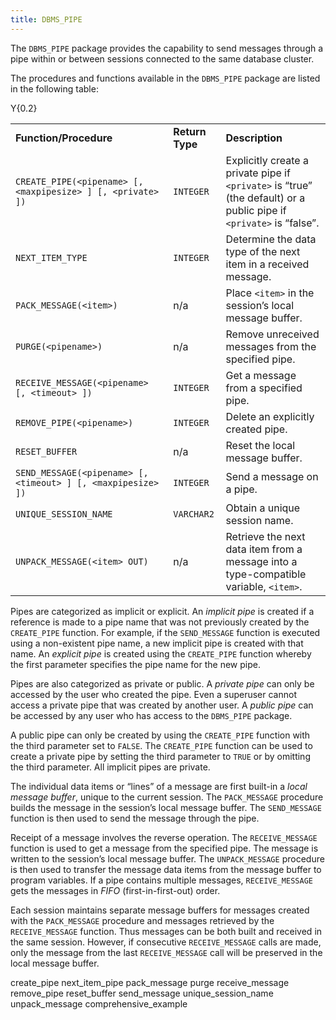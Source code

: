 ```yaml
---
title: DBMS_PIPE
---
```


The `DBMS_PIPE` package provides the capability to send messages through a pipe within or between sessions connected to the same database cluster.

The procedures and functions available in the `DBMS_PIPE` package are listed in the following table:

<div class="tabularcolumns">

Y{0.2}

</div>

|                                                              |                 |                                                                                                                     |
| ------------------------------------------------------------ | --------------- | ------------------------------------------------------------------------------------------------------------------- |
| **Function/Procedure**                                       | **Return Type** | **Description**                                                                                                     |
| `CREATE_PIPE(<pipename> [, <maxpipesize> ] [, <private> ])`  | `INTEGER`       | Explicitly create a private pipe if `<private>` is “true” (the default) or a public pipe if `<private>` is “false”. |
| `NEXT_ITEM_TYPE`                                             | `INTEGER`       | Determine the data type of the next item in a received message.                                                     |
| `PACK_MESSAGE(<item>)`                                       | n/a             | Place `<item>` in the session’s local message buffer.                                                               |
| `PURGE(<pipename>)`                                          | n/a             | Remove unreceived messages from the specified pipe.                                                                 |
| `RECEIVE_MESSAGE(<pipename> [, <timeout> ])`                 | `INTEGER`       | Get a message from a specified pipe.                                                                                |
| `REMOVE_PIPE(<pipename>)`                                    | `INTEGER`       | Delete an explicitly created pipe.                                                                                  |
| `RESET_BUFFER`                                               | n/a             | Reset the local message buffer.                                                                                     |
| `SEND_MESSAGE(<pipename> [, <timeout> ] [, <maxpipesize> ])` | `INTEGER`       | Send a message on a pipe.                                                                                           |
| `UNIQUE_SESSION_NAME`                                        | `VARCHAR2`      | Obtain a unique session name.                                                                                       |
| `UNPACK_MESSAGE(<item> OUT)`                                 | n/a             | Retrieve the next data item from a message into a type-compatible variable, `<item>`.                               |

Pipes are categorized as implicit or explicit. An *implicit pipe* is created if a reference is made to a pipe name that was not previously created by the `CREATE_PIPE` function. For example, if the `SEND_MESSAGE` function is executed using a non-existent pipe name, a new implicit pipe is created with that name. An *explicit pipe* is created using the `CREATE_PIPE` function whereby the first parameter specifies the pipe name for the new pipe.

Pipes are also categorized as private or public. A *private pipe* can only be accessed by the user who created the pipe. Even a superuser cannot access a private pipe that was created by another user. A *public pipe* can be accessed by any user who has access to the `DBMS_PIPE` package.

A public pipe can only be created by using the `CREATE_PIPE` function with the third parameter set to `FALSE`. The `CREATE_PIPE` function can be used to create a private pipe by setting the third parameter to `TRUE` or by omitting the third parameter. All implicit pipes are private.

The individual data items or “lines” of a message are first built-in a *local message buffer*, unique to the current session. The `PACK_MESSAGE` procedure builds the message in the session’s local message buffer. The `SEND_MESSAGE` function is then used to send the message through the pipe.

Receipt of a message involves the reverse operation. The `RECEIVE_MESSAGE` function is used to get a message from the specified pipe. The message is written to the session’s local message buffer. The `UNPACK_MESSAGE` procedure is then used to transfer the message data items from the message buffer to program variables. If a pipe contains multiple messages, `RECEIVE_MESSAGE` gets the messages in *FIFO* (first-in-first-out) order.

Each session maintains separate message buffers for messages created with the `PACK_MESSAGE` procedure and messages retrieved by the `RECEIVE_MESSAGE` function. Thus messages can be both built and received in the same session. However, if consecutive `RECEIVE_MESSAGE` calls are made, only the message from the last `RECEIVE_MESSAGE` call will be preserved in the local message buffer.

<div class="toctree" data-maxdepth="5">

create_pipe next_item_pipe pack_message purge receive_message remove_pipe reset_buffer send_message unique_session_name unpack_message comprehensive_example

</div>
